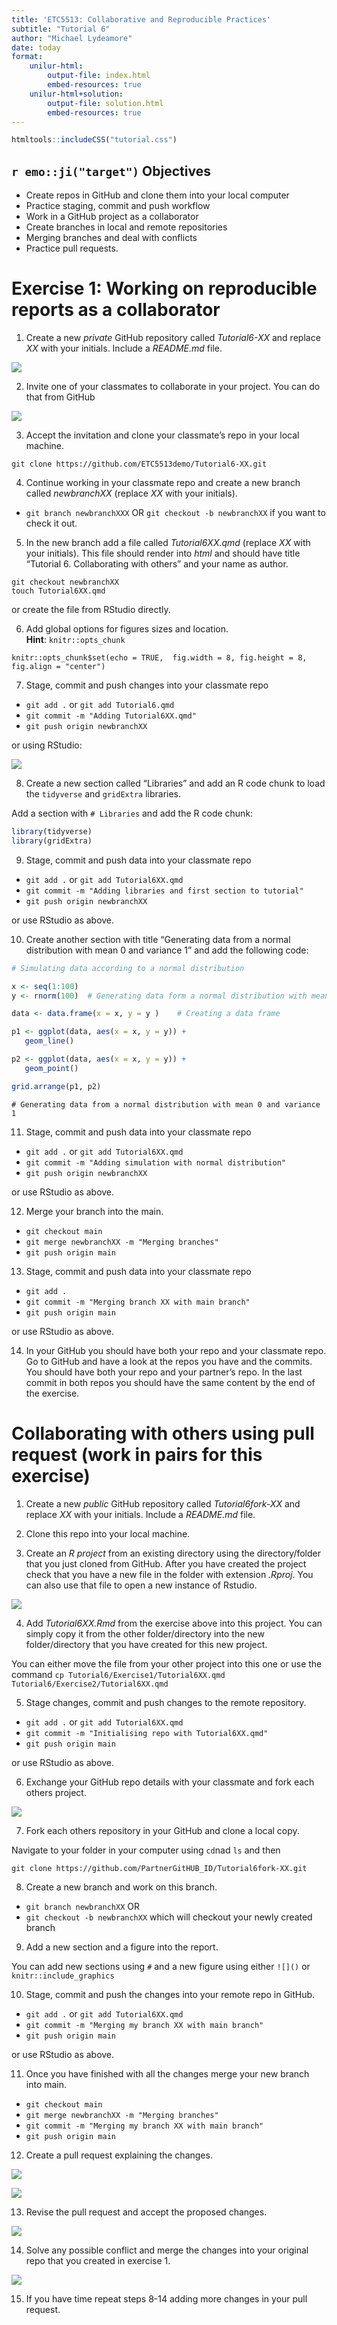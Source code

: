 ```yaml
---
title: 'ETC5513: Collaborative and Reproducible Practices'
subtitle: "Tutorial 6"
author: "Michael Lydeamore"
date: today
format:
    unilur-html:
        output-file: index.html
        embed-resources: true
    unilur-html+solution:
        output-file: solution.html
        embed-resources: true
---
```

```r
htmltools::includeCSS("tutorial.css")
```


## `r emo::ji("target")` Objectives

* Create repos in GitHub and clone them into your local computer
* Practice staging, commit and push workflow
* Work in a GitHub project as a collaborator
* Create branches in local and remote repositories
* Merging branches and deal with conflicts
* Practice pull requests.


# Exercise 1: Working on reproducible reports as a collaborator

1. Create a new *private* GitHub repository called *Tutorial6-XX* and replace *XX* with your initials. Include a *README.md* file.

::: {.unilur-solution}
![](../images/create_repo.png){fig-align="center"}
:::

2. Invite one of your classmates to collaborate in your project. You can do that from GitHub

::: {.unilur-solution}
![](../images/collaborators.png){fig-align="center"}
:::

3. Accept the invitation and clone your classmate's repo in your local machine.

::: {.unilur-solution}
`git clone https://github.com/ETC5513demo/Tutorial6-XX.git`
:::
   
4. Continue working in your classmate repo and create a new branch called *newbranchXX* (replace *XX* with your initials).

::: {.unilur-solution}
* `git branch newbranchXXX` OR `git checkout -b newbranchXX` if you want to check it out.
:::
  
5. In the new branch add a file called *Tutorial6XX.qmd* (replace *XX* with your initials). This file should render into *html* and should have title "Tutorial 6. Collaborating with others" and your name as author.

::: {.unilur-solution}
```
git checkout newbranchXX
touch Tutorial6XX.qmd
```

or create the file from RStudio directly.
:::
   
6. Add global options for figures sizes and location.  
**Hint**: `knitr::opts_chunk`

::: {.unilur-solution}
```
knitr::opts_chunk$set(echo = TRUE,  fig.width = 8, fig.height = 8, fig.align = "center")
```
:::

7. Stage, commit and push changes into your classmate repo

::: {.unilur-solution}
* `git add .` or `git add Tutorial6.qmd`
* `git commit -m "Adding Tutorial6XX.qmd"`
* `git push origin newbranchXX`

or using RStudio:

![](../images/Rstudio_commit.png){fig-align="center"}
:::
   
8. Create a new section called "Libraries" and add an R code chunk to load the `tidyverse` and `gridExtra` libraries.

::: {.unilur-solution}
Add a section with `# Libraries` and add the R code chunk:

```r
library(tidyverse)
library(gridExtra)
```
:::
   
9. Stage, commit and push data into your classmate repo
   
::: {.unilur-solution}
* `git add .` or `git add Tutorial6XX.qmd`
* `git commit -m "Adding libraries and first section to tutorial"`
* `git push origin newbranchXX`

or use RStudio as above.
:::


10. Create another section with title "Generating data from a normal distribution with mean 0 and variance 1" and add the following code:


```r
# Simulating data according to a normal distribution

x <- seq(1:100)
y <- rnorm(100)  # Generating data form a normal distribution with mean 0 and variance  1

data <- data.frame(x = x, y = y )    # Creating a data frame

p1 <- ggplot(data, aes(x = x, y = y)) +
   geom_line()

p2 <- ggplot(data, aes(x = x, y = y)) +
   geom_point()

grid.arrange(p1, p2)
```

::: {.unilur-solution}
``` # Generating data from a normal distribution with mean 0 and variance 1```
:::

11. Stage, commit and push data into your classmate repo

::: {.unilur-solution}
* `git add .` or `git add Tutorial6XX.qmd`
* `git commit -m "Adding simulation with normal distribution"`
* `git push origin newbranchXX`

or use RStudio as above.
:::

12. Merge your branch into the main.

::: {.unilur-solution}
* `git checkout main`
* `git merge newbranchXX -m "Merging branches"`
* `git push origin main`
:::
  
13. Stage, commit and push data into your classmate repo
 
::: {.unilur-solution}
* `git add .`
* `git commit -m "Merging branch XX with main branch"`
* `git push origin main`

or use RStudio as above.
:::
   
14. In your GitHub you should have both your repo and your classmate repo. Go to GitHub and have a look at the repos you have and the commits. You should have both your repo and your partner's repo. In the last commit in both repos you should have the same content by the end of the exercise.

# Collaborating with others using pull request (work in pairs for this exercise)

1. Create a new *public* GitHub repository called *Tutorial6fork-XX* and replace *XX* with your initials. Include a *README.md* file.

2. Clone this repo into your local machine.

3.  Create an *R project* from an existing directory using the directory/folder that you just cloned from GitHub. After you have created the project check that you have a new file in the folder with extension *.Rproj*. You can also use that file to open a new instance of Rstudio.

![](../images/project.png){fig-align="center"}

4.  Add *Tutorial6XX.Rmd* from the exercise above into this project. You can simply copy it from the other folder/directory into the new folder/directory that you have created for this new project. 

::: {.unilur-solution}
You can either move the file from your other project into this one or use the command `cp Tutorial6/Exercise1/Tutorial6XX.qmd Tutorial6/Exercise2/Tutorial6XX.qmd`
:::

5.  Stage changes, commit and push changes to the remote repository. 

::: {.unilur-solution}
* `git add .` or `git add Tutorial6XX.qmd`
* `git commit -m "Initialising repo with Tutorial6XX.qmd"`
* `git push origin main`

or use RStudio as above.
:::
  
6.  Exchange your GitHub repo details with your classmate and fork each others project.

::: {.unilur-solution}
![](../images/fork.png){fig-align="center"}

:::

7. Fork each others repository in your GitHub and clone a local copy.

::: {.unilur-solution}
Navigate to your folder in your computer using `cd `nad `ls` and then

```
git clone https://github.com/PartnerGitHUB_ID/Tutorial6fork-XX.git
```
:::

8. Create a new branch and work on this branch.

::: {.unilur-solution}
* `git branch newbranchXX` OR
* `git checkout -b newbranchXX` which will checkout your newly created branch
:::

9. Add a new section and a figure into the report.

::: {.unilur-solution}
You can add new sections using `#` and a new figure using either `![]()` or `knitr::include_graphics`
:::
 
10. Stage, commit and push the changes into your remote repo in GitHub.

::: {.unilur-solution}
* `git add .` or `git add Tutorial6XX.qmd`
* `git commit -m "Merging my branch XX with main branch"`
* `git push origin main`

or use RStudio as above.
:::
   
11. Once you have finished with all the changes merge your new branch into main.

::: {.unilur-solution}
* `git checkout main`
* `git merge newbranchXX -m "Merging branches"`
* `git commit -m "Merging my branch XX with main branch"`
* `git push origin main`
:::

12. Create a pull request explaining the changes.

::: {.unilur-solution}
![](../images/pr2.png){fig-align="center"}

![](../images/pr4.png){fig-align="center"}

:::

13. Revise the pull request and accept the proposed changes.

::: {.unilur-solution}
![](../images/pr3.png){fig-align="center"}

:::

14. Solve any possible conflict and merge the changes into your original repo that you created in exercise 1.

::: {.unilur-solution}
![](../images/pr5.png){fig-align="center"}

:::

15. If you have time repeat steps 8-14 adding more changes in your pull request.

